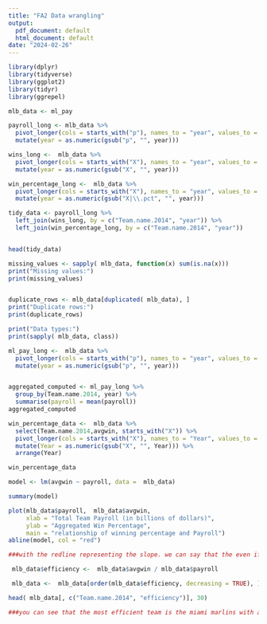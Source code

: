 ---
title: "FA2 Data wrangling"
output:
  pdf_document: default
  html_document: default
date: "2024-02-26"
---
```{r}
library(dplyr)
library(tidyverse)
library(ggplot2)
library(tidyr)
library(ggrepel)
```

```{r}
mlb_data <- ml_pay
```

```{r}
payroll_long <- mlb_data %>%
  pivot_longer(cols = starts_with("p"), names_to = "year", values_to = "payroll") %>%
  mutate(year = as.numeric(gsub("p", "", year))) 

wins_long <-  mlb_data %>%
  pivot_longer(cols = starts_with("X"), names_to = "year", values_to = "wins") %>%
  mutate(year = as.numeric(gsub("X", "", year)))  

win_percentage_long <-  mlb_data %>%
  pivot_longer(cols = starts_with("X"), names_to = "year", values_to = "win_percentage") %>%
  mutate(year = as.numeric(gsub("X|\\.pct", "", year)))  

tidy_data <- payroll_long %>%
  left_join(wins_long, by = c("Team.name.2014", "year")) %>%
  left_join(win_percentage_long, by = c("Team.name.2014", "year"))


head(tidy_data)

```

```{r}
missing_values <- sapply( mlb_data, function(x) sum(is.na(x)))
print("Missing values:")
print(missing_values)


duplicate_rows <- mlb_data[duplicated( mlb_data), ]
print("Duplicate rows:")
print(duplicate_rows)

print("Data types:")
print(sapply( mlb_data, class))
```

```{r}
ml_pay_long <-  mlb_data %>%
  pivot_longer(cols = starts_with("p"), names_to = "year", values_to = "payroll") %>%
  mutate(year = as.numeric(gsub("p", "", year)))  


aggregated_computed <- ml_pay_long %>%
  group_by(Team.name.2014, year) %>%
  summarise(payroll = mean(payroll))  
aggregated_computed

```

```{r}
win_percentage_data <-  mlb_data %>%
  select(Team.name.2014,avgwin, starts_with("X")) %>%
  pivot_longer(cols = starts_with("X"), names_to = "Year", values_to = "Win_Percentage") %>%
  mutate(Year = as.numeric(gsub("X", "", Year))) %>%
  arrange(Year)

win_percentage_data
```

```{r}
model <- lm(avgwin ~ payroll, data =  mlb_data)

summary(model)

plot(mlb_data$payroll,  mlb_data$avgwin,
     xlab = "Total Team Payroll (in billions of dollars)",
     ylab = "Aggregated Win Percentage",
     main = "relationship of winning percentage and Payroll")
abline(model, col = "red")

###with the redline representing the slope. we can say that the even if the team has a low payroll their winning percentage is still high and vice versa.
```

```{r}
 mlb_data$efficiency <-  mlb_data$avgwin / mlb_data$payroll

 mlb_data <-  mlb_data[order(mlb_data$efficiency, decreasing = TRUE), ]

head( mlb_data[, c("Team.name.2014", "efficiency")], 30)

###you can see that the most efficient team is the miami marlins with an efficient score of 0.7208173 followed by the tampa bay rays with a score of 0.6591511. they are only a few team that can be said as a high efficieny team. let's consider the top 10 as those who are in high efficieny while 11-30 are low efficient. but we there is still a variable here where we can say that some low efficient teams has high payrolls with low winning percentage and some high efficient teams has high winning percentage with low payrolls (vice versa)
```

